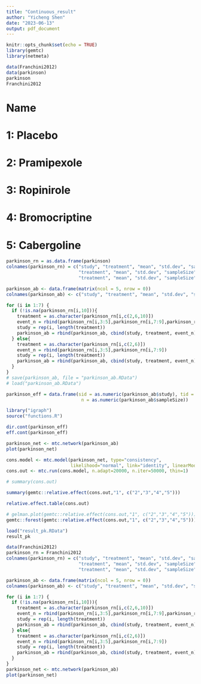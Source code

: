 ```yaml
---
title: "Continuous_result"
author: "Yicheng Shen"
date: "2023-06-13"
output: pdf_document
---
```


```r
knitr::opts_chunk$set(echo = TRUE)
library(gemtc)
library(netmeta)
```

```r
data(Franchini2012)
data(parkinson)
parkinson
Franchini2012
```

# Name 
# 1: Placebo
# 2: Pramipexole
# 3: Ropinirole
# 4: Bromocriptine
# 5: Cabergoline


```r
parkinson_rn = as.data.frame(parkinson)
colnames(parkinson_rn) = c("study", "treatment", "mean", "std.dev", "sampleSize", 
                           "treatment", "mean", "std.dev", "sampleSize",
                           "treatment", "mean", "std.dev", "sampleSize")

parkinson_ab <- data.frame(matrix(ncol = 5, nrow = 0))
colnames(parkinson_ab) <- c("study", "treatment", "mean", "std.dev", "sampleSize")

for (i in 1:7) {
  if (!is.na(parkinson_rn[i,10])){
    treatment = as.character(parkinson_rn[i,c(2,6,10)])
    event_n = rbind(parkinson_rn[i,3:5],parkinson_rn[i,7:9],parkinson_rn[i,11:13])
    study = rep(i, length(treatment))
    parkinson_ab = rbind(parkinson_ab, cbind(study, treatment, event_n))
  } else{ 
    treatment = as.character(parkinson_rn[i,c(2,6)])
    event_n = rbind(parkinson_rn[i,3:5],parkinson_rn[i,7:9])
    study = rep(i, length(treatment))
    parkinson_ab = rbind(parkinson_ab, cbind(study, treatment, event_n))
  }
}
# save(parkinson_ab, file = "parkinson_ab.RData")
# load("parkinson_ab.RData")
```



```r
parkinson_eff = data.frame(sid = as.numeric(parkinson_ab$study), tid = as.numeric(parkinson_ab$treatment), 
                            n = as.numeric(parkinson_ab$sampleSize))

library("igraph")
source("functions.R")

dir.cont(parkinson_eff)
eff.cont(parkinson_eff)
```


```r
parkinson_net <- mtc.network(parkinson_ab)
plot(parkinson_net)
```



```r
cons.model <- mtc.model(parkinson_net, type="consistency", 
                        likelihood="normal", link="identity", linearModel="random")
cons.out <- mtc.run(cons.model, n.adapt=20000, n.iter=50000, thin=1)

# summary(cons.out)

summary(gemtc::relative.effect(cons.out,"1", c("2","3","4","5")))

relative.effect.table(cons.out)

# gelman.plot(gemtc::relative.effect(cons.out,"1", c("2","3","4","5")))
gemtc::forest(gemtc::relative.effect(cons.out,"1", c("2","3","4","5")))
```


```r
load("result_pk.RData")
result_pk
```






```r
data(Franchini2012)
parkinson_rn = Franchini2012
colnames(parkinson_rn) = c("study", "treatment", "mean", "std.dev", "sampleSize", 
                           "treatment", "mean", "std.dev", "sampleSize",
                           "treatment", "mean", "std.dev", "sampleSize")

parkinson_ab <- data.frame(matrix(ncol = 5, nrow = 0))
colnames(parkinson_ab) <- c("study", "treatment", "mean", "std.dev", "sampleSize")

for (i in 1:7) {
  if (!is.na(parkinson_rn[i,10])){
    treatment = as.character(parkinson_rn[i,c(2,6,10)])
    event_n = rbind(parkinson_rn[i,3:5],parkinson_rn[i,7:9],parkinson_rn[i,11:13])
    study = rep(i, length(treatment))
    parkinson_ab = rbind(parkinson_ab, cbind(study, treatment, event_n))
  } else{ 
    treatment = as.character(parkinson_rn[i,c(2,6)])
    event_n = rbind(parkinson_rn[i,3:5],parkinson_rn[i,7:9])
    study = rep(i, length(treatment))
    parkinson_ab = rbind(parkinson_ab, cbind(study, treatment, event_n))
  }
}
parkinson_net <- mtc.network(parkinson_ab)
plot(parkinson_net)
```

